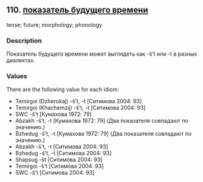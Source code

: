 ## 110. <a href =  'https://agricolamz.github.io/The_Circassian_Isoglosses_Database/110.html' target='_blank'>показатель будущего времени</a>
tense; future; morphology; phonology

### Description

Показатель будущего времени может выглядеть как -š't или -t в разных диалектах.

### Values
There are the following value for each idiom:

* Temirgoi (Dzherokaj) -š't, -t [Ситимова 2004: 93] 
* Temirgoi (Khachemzij) -š't, -t [Ситимова 2004: 93] 
* SWC  -š't [Кумахова 1972: 79] 
* Abzakh  -š't, -t [Кумахова 1972: 79] (Два показателя совпадают по значению.)
* Bzhedug  -š't, -t [Кумахова 1972: 79] (Два показателя совпадают по значению.)
* Abzakh  -š't, -t [Ситимова 2004: 93] 
* Bzhedug  -š't, -t [Ситимова 2004: 93] 
* Shapsug  -št [Ситимова 2004: 93] 
* Temirgoi  -š't [Ситимова 2004: 93] 
* SWC  -š't [Ситимова 2004: 93] 

